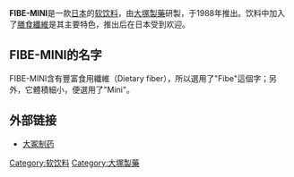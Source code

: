 {{unreferenced|time=2007-09-26T15:22:58Z}}
'''FIBE-MINI'''是一款[[日本|日本]]的[[软饮料|软饮料]]，由[[大塚製藥|大塚製藥]]研製，于1988年推出。饮料中加入了[[膳食纖維|膳食纖維]]是其主要特色，推出后在日本受到欢迎。

== FIBE-MINI的名字 ==
FIBE-MINI含有豐富食用纖維（Dietary fiber），所以選用了"Fibe"這個字；另外，它體積細小，便選用了"Mini"。

==外部链接==
*[http://www.otsuka.co.jp/product/fibemini/ 大冢制药]{{Wayback|url=http://www.otsuka.co.jp/product/fibemini/ |date=20170917143728 }}

[[Category:软饮料|Category:软饮料]]
[[Category:大塚製藥|Category:大塚製藥]]
{{drink-stub}}